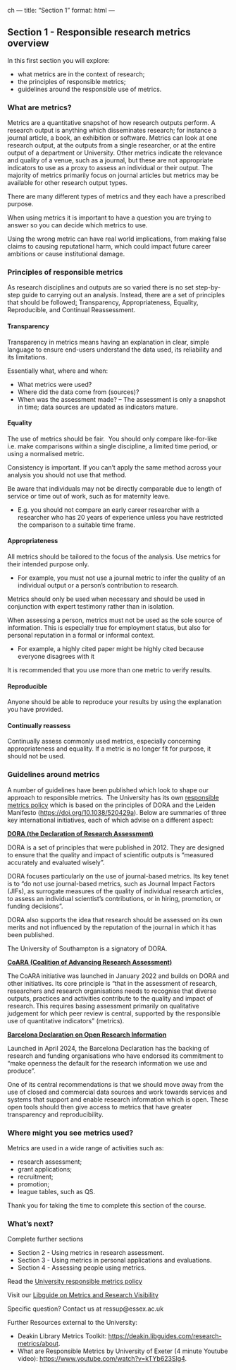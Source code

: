 ch ---
title: "Section 1"
format: html
---

## Section 1 - Responsible research metrics overview

In this first section you will explore:

-   what metrics are in the context of research;
-   the principles of responsible metrics;
-   guidelines around the responsible use of metrics.

### **What are metrics?**

Metrics are a quantitative snapshot of how research outputs perform. A research output is anything which disseminates research; for instance a journal article, a book, an exhibition or software. Metrics can look at one research output, at the outputs from a single researcher, or at the entire output of a department or University. Other metrics indicate the relevance and quality of a venue, such as a journal, but these are not appropriate indicators to use as a proxy to assess an individual or their output. The majority of metrics primarily focus on journal articles but metrics may be available for other research output types.

There are many different types of metrics and they each have a prescribed purpose.

When using metrics it is important to have a question you are trying to answer so you can decide which metrics to use.

Using the wrong metric can have real world implications, from making false claims to causing reputational harm, which could impact future career ambitions or cause institutional damage.

### **Principles of responsible metrics**

As research disciplines and outputs are so varied there is no set step-by-step guide to carrying out an analysis. Instead, there are a set of principles that should be followed[:]{.underline} Transparency, Appropriateness, Equality, Reproducible, and Continual Reassessment.

#### **Transparency** 

Transparency in metrics means having an explanation in clear, simple language to ensure end-users understand the data used, its reliability and its limitations. 

Essentially what, where and when: 

-   What metrics were used? 
-   Where did the data come from (sources)? 
-   When was the assessment made? – The assessment is only a snapshot in time; data sources are updated as indicators mature. 

#### **Equality** 

The use of metrics should be fair.  You should only compare like-for-like i.e. make comparisons within a single discipline, a limited time period, or using a normalised metric.

Consistency is important. If you can't apply the same method across your analysis you should not use that method. 

Be aware that individuals may not be directly comparable due to length of service or time out of work, such as for maternity leave.

-   E.g. you should not compare an early career researcher with a researcher who has 20 years of experience unless you have restricted the comparison to a suitable time frame. 

#### **Appropriateness** 

All metrics should be tailored to the focus of the analysis. Use metrics for their intended purpose only.

-   For example, you must not use a journal metric to infer the quality of an individual output or a person’s contribution to research.

Metrics should only be used when necessary and should be used in conjunction with expert testimony rather than in isolation. 

When assessing a person, metrics must not be used as the sole source of information. This is especially true for employment status, but also for personal reputation in a formal or informal context. 

-   For example, a highly cited paper might be highly cited because everyone disagrees with it

It is recommended that you use more than one metric to verify results. 

#### **Reproducible** 

Anyone should be able to reproduce your results by using the explanation you have provided.

#### **Continually reassess** 

Continually assess commonly used metrics, especially concerning appropriateness and equality. If a metric is no longer fit for purpose, it should not be used. 

### **Guidelines around metrics**

A number of guidelines have been published which look to shape our approach to responsible metrics.  The University has its own [responsible metrics policy](https://www.essex.ac.uk/-/media/documents/directories/reo/the-responsible-use-of-metrics-at-the-university-of-essex.pdf){target="_blank"} which is based on the principles of DORA and the Leiden Manifesto (<https://doi.org/10.1038/520429a>). Below are summaries of three key international initiatives, each of which advise on a different aspect: 

[**DORA (the Declaration of Research Assessment)**](https://sfdora.org/read/){target="_blank"} 

DORA is a set of principles that were published in 2012. They are designed to ensure that the quality and impact of scientific outputs is “measured accurately and evaluated wisely”.

DORA focuses particularly on the use of journal-based metrics. Its key tenet is to “do not use journal-based metrics, such as Journal Impact Factors (JIFs), as surrogate measures of the quality of individual research articles, to assess an individual scientist’s contributions, or in hiring, promotion, or funding decisions”. 

DORA also supports the idea that research should be assessed on its own merits and not influenced by the reputation of the journal in which it has been published. 

The University of Southampton is a signatory of DORA.

[**CoARA (Coalition of Advancing Research Assessment)**](https://coara.eu/app/uploads/2022/09/2022_07_19_rra_agreement_final.pdf){target="_blank"} 

The CoARA initiative was launched in January 2022 and builds on DORA and other initiatives. Its core principle is "that in the assessment of research, researchers and research organisations needs to recognise that diverse outputs, practices and activities contribute to the quality and impact of research. This requires basing assessment primarily on qualitative judgement for which peer review is central, supported by the responsible use of quantitative indicators" (metrics). 

[**Barcelona Declaration on Open Research Information**](https://barcelona-declaration.org/){target="_blank"} 

Launched in April 2024, the Barcelona Declaration has the backing of research and funding organisations who have endorsed its commitment to “make openness the default for the research information we use and produce”. 

One of its central recommendations is that we should move away from the use of closed and commercial data sources and work towards services and systems that support and enable research information which is open. These open tools should then give access to metrics that have greater transparency and reproducibility. 

### **Where might you see metrics used?**

Metrics are used in a wide range of activities such as:

-   research assessment;
-   grant applications;
-   recruitment;
-   promotion;
-   league tables, such as QS.

Thank you for taking the time to complete this section of the course.

### **What’s next?**

Complete further sections

-   Section 2 - Using metrics in research assessment.
-   Section 3 - Using metrics in personal applications and evaluations.
-   Section 4 - Assessing people using metrics.

Read the [University responsible metrics policy](https://www.essex.ac.uk/-/media/documents/directories/reo/the-responsible-use-of-metrics-at-the-university-of-essex.pdf){target="_blank"}

Visit our [Libguide on Metrics and Research Visibility](https://library.essex.ac.uk/research-visibility/intro){target="_blank"}

Specific question? Contact us at ressup@essex.ac.uk

Further Resources external to the University:

-   Deakin Library Metrics Toolkit: [https://deakin.libguides.com/research-metrics/about](https://deakin.libguides.com/research-metrics/about){target="_blank"}.
-   What are Responsible Metrics by University of Exeter (4 minute Youtube video): [https://www.youtube.com/watch?v=kTYb623Slg4](https://www.youtube.com/watch?v=kTYb623Slg4){target="_blank"}.
